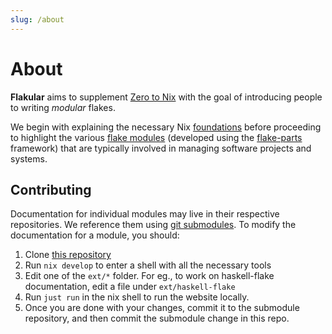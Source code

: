 ```yaml
---
slug: /about
---
```


# About

**Flakular** aims to supplement [Zero to Nix](https://zero-to-nix.com/) with
the goal of introducing people to writing *modular* flakes.

We begin with explaining the necessary Nix
[foundations](/foundations) before proceeding to highlight the various [flake
modules](/modules) (developed using the [flake-parts](https://flake.parts/)
framework) that are typically involved in managing software
projects and systems.

## Contributing

Documentation for individual modules may live in their respective repositories. We reference them using [git submodules](https://git-scm.com/book/en/v2/Git-Tools-Submodules). To modify the documentation for a module, you should:

1. Clone [this repository](https://github.com/juspay/flakular.in)
2. Run `nix develop` to enter a shell with all the necessary tools
3. Edit one of the `ext/*` folder. For eg., to work on haskell-flake documentation, edit a file under `ext/haskell-flake`
4. Run `just run` in the nix shell to run the website locally.
5. Once you are done with your changes, commit it to the submodule repository, and then commit the submodule change in this repo.
